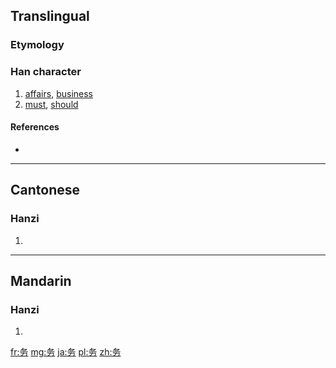 {{also|務}}
==Translingual==

===Etymology===
{{Han simp|務|f=敄|t=攵}}

===Han character===
{{Han char|rn=19|rad=力|as=03|sn=5|four=|canj=竹水大尸 (HEKS)}}

# [[affairs]], [[business]]
# [[must]], [[should]]

====References====
* {{Han ref|kx=0146.161|hdz=10366.040|uh=52A1|ud=21153}}

----

==Cantonese==

===Hanzi===
{{yue-hanzi|jyut=|y=mou6|tra=務}}

# {{defn|Cantonese|sort=力03}}

----

==Mandarin==

===Hanzi===
{{cmn-hanzi|tra=務|pin=[[wù]] ([[wu4]])|wg=wu<sup>4</sup>}}

# {{defn|Mandarin|sort=力03}}

[[fr:务]]
[[mg:务]]
[[ja:务]]
[[pl:务]]
[[zh:务]]